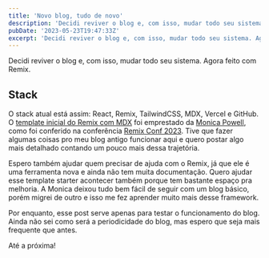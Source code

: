 ```yaml
---
title: 'Novo blog, tudo de novo'
description: 'Decidi reviver o blog e, com isso, mudar todo seu sistema. Agora feito com Remix.'
pubDate: '2023-05-23T19:47:33Z'
excerpt: 'Decidi reviver o blog e, com isso, mudar todo seu sistema. Agora feito com Remix.'
---
```


Decidi reviver o blog e, com isso, mudar todo seu sistema. Agora feito com Remix.

## Stack

O stack atual está assim: React, Remix, TailwindCSS, MDX, Vercel e GitHub. O [template inicial do Remix com MDX](https://github.com/M0nica/remix-conf-mdx-demo) foi emprestado da [Monica Powell](https://aboutmonica.com/), como foi conferido na conferência [Remix Conf 2023](https://remix.run/conf/2023). Tive que fazer algumas coisas pro meu blog antigo funcionar aqui e quero postar algo mais detalhado contando um pouco mais dessa trajetória.

Espero também ajudar quem precisar de ajuda com o Remix, já que ele é uma ferramenta nova e ainda não tem muita documentação. Quero ajudar esse template starter acontecer também porque tem bastante espaço pra melhoria. A Monica deixou tudo bem fácil de seguir com um blog básico, porém migrei de outro e isso me fez aprender muito mais desse framework.

Por enquanto, esse post serve apenas para testar o funcionamento do blog. Ainda não sei como será a periodicidade do blog, mas espero que seja mais frequente que antes.

Até a próxima!
